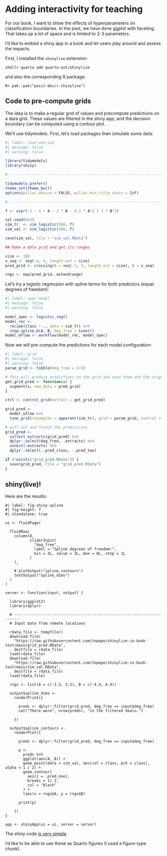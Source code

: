 # Adding interactivity for teaching

For our book, I want to show the effects of hyperparameters on classification boundaries. In the past, we have done ggplot with faceting. That takes up a lot of space and is limited to 2-3 parameters. 

I'd like to embed a shiny app in a book and let users play around and assess the impacts. 

First, I installed the `shinylive` extension: 

```
shell> quarto add quarto-ext/shinylive
```

and also the corresponding R package: 

```
R> pak::pak("posit-dev/r-shinylive")
```

## Code to pre-compute grids

The idea is to make a regular grid of values and precompute predictions on a data grid. These values are filtered in the shiny app, and the decision boundary can be computed using a contour plot. 

We'll use tidymodels. First, let's load packages then simulate some data: 

```r
#| label: load-and-sim
#| message: false
#| warning: false

library(tidymodels)
library(shiny)

# ------------------------------------------------------------------------------

tidymodels_prefer()
theme_set(theme_bw())
options(pillar.advice = FALSE, pillar.min_title_chars = Inf)

# ------------------------------------------------------------------------------

f <- expr(-1 - 4 * A - 2 * B - 0.2 * A^2 + 1 * B^2)

set.seed(943)
sim_tr  <- sim_logistic(500, f)
sim_val <- sim_logistic(300, f)

save(sim_val, file = "sim_val.RData")

## Make a data grid and get its ranges

size <- 100
x_seq <- seq(-4, 4, length.out = size)
pred_grid <- crossing(A = seq(-3, 3, length.out = size), B = x_seq)

rngs <- map(pred_grid, extendrange)
```

Let's try a logistic regression with spline terms for both predictors (equal degrees of freedom):

```r
#| label: spec-model
#| message: false
#| warning: false

model_spec <- logistic_reg()
model_rec <- 
  recipe(class ~ ., data = sim_tr) %>% 
  step_spline_b(A, B, deg_free = tune())
model_wflow <- workflow(model_rec, model_spec)
```

Now we will pre-compute the predictions for each model configuration: 

```r
#| label: grid
#| message: false
#| warning: false
param_grid <- tibble(deg_free = 3:8)

# This will produce predictions on the grid and save them and the original data
get_grid_pred <- function(x) {
  augment(x, new_data = pred_grid)
}

ctrl <- control_grid(extract = get_grid_pred)

grid_pred <- 
  model_wflow %>% 
  tune_grid(resamples = apparent(sim_tr), grid = param_grid, control = ctrl)

# pull out and format the predictions
grid_pred <- 
  collect_extracts(grid_pred) %>% 
  dplyr::select(deg_free, .extracts) %>% 
  unnest(.extracts) %>% 
  dplyr::select(-.pred_class, -.pred_two)

if (!exists("grid_pred.RData")) {
  save(grid_pred, file = "grid_pred.RData")
}

```

## shiny(live)!

Here are the results: 

```shinylive-r
#| label: fig-shiny-spline
#| fig-height: 7
#| standalone: true

ui <- fluidPage(
  
  fluidRow(
    column(8, 
           sliderInput(
             "deg_free", 
             label = "Spline degrees of freedom:",
             min = 3L, value = 3L, max = 8L, step = 1L
           )
    ),
    
    # plotOutput("spline_contours")
    textOutput("spline_dims")
  )
)

server <- function(input, output) {

  library(ggplot2)
  library(dplyr)
  
  # ------------------------------------------------------------------------
  # Input data from remote locations
  
  rdata_file <- tempfile()
  download.file(
    "https://raw.githubusercontent.com/topepo/shinylive-in-book-test/main/grid_pred.RData",
    destfile = rdata_file)
  load(rdata_file)
  download.file(
    "https://raw.githubusercontent.com/topepo/shinylive-in-book-test/main/sim_val.RData",
    destfile = rdata_file)
  load(rdata_file)
  
  rngs <- list(A = c(-3.3, 3.3), B = c(-4.4, 4.4))
    
  output$spline_dims <- 
    renderPrint({
      
      preds <- dplyr::filter(grid_pred, deg_free == input$deg_free)
      cat("There were", nrow(preds), "in the filtered daa\n.")
      
    })
  
  output$spline_contours <-
    renderPlot({

      preds <- dplyr::filter(grid_pred, deg_free == input$deg_free)

      p <-
        preds %>%
        ggplot(aes(A, B)) +
        geom_point(data = sim_val, aes(col = class, pch = class), alpha = 1 / 2) +
        geom_contour(
          aes(z = .pred_one),
          breaks = 1/ 2,
          col = "black"
        ) +
        lims(x = rngs$A, y = rngs$B)

      print(p)

    })
}

app <- shinyApp(ui = ui, server = server)
```


The shiny code [is very simple](https://github.com/topepo/shinylive-in-book-test/blob/ec04f975cd42ae578199d222550141e4f0fca8d9/intro.qmd#L101:L148). 

I'd like to be able to use these as Quarto figures (I used a figure-type chunk). 
